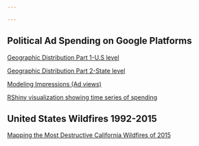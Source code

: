 ```yaml
---

---
```


<link rel="stylesheet" href="styles.css" type="text/css">

## Political Ad Spending on Google Platforms

\vspace{3em}

[Geographic Distribution Part 1-U.S level](map_ads_us.html)

\vspace{2em}

[Geographic Distribution Part 2-State level](map_ads_state.html)

\vspace{3em}

[Modeling Impressions (Ad views)](impressions_model.html)

\vspace{3em}

[RShiny visualization showing time series of spending](https://wgodwin28.shinyapps.io/shiny)

\vspace{3em}

## United States Wildfires 1992-2015

\vspace{3em}

[Mapping the Most Destructive California Wildfires of 2015](ca_fires_map.html)

